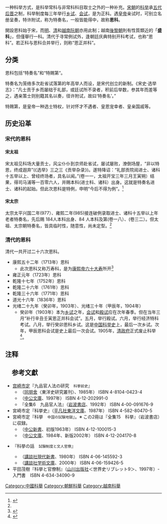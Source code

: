 {{copyedit|time=2013-07-01T06:43:12+00:00}}
一种科举方式，是科举常科与非常科科目取士之外的一种补充。[[宋朝|宋朝]]的[[科举|科举]]承[[五代十国|五代]][[后晋|后晋]]之制，科举制度每三年举行[[乡试|乡试]]、[[会试|会试]]，是为正科。遇[[皇帝|皇帝]]亲试时，可别立名册呈奏，特许附试，称为特奏名，一般皆能得中，故称'''恩科'''。

開設恩科始于宋，而[[明朝|明]]、[[清朝|清]]和[[越南|越南]][[阮朝|阮朝]]亦用此制；越南[[後黎朝|後黎朝]]則有性質類近的「'''盛科'''」，但僅舉行一科。清代于寻常例试外，逢朝廷庆典特别开科考试，也称“恩科”。若正科与恩科合并举行，则称“恩正并科”。

== 分类 ==
恩科包括“特奏名”和“特赐第“。

特奏名为笼络多次赴省试落第的年高举人而设，是宋代创立的新制。《宋史·选举志》：“凡士贡于乡而屡绌于礼部，或廷试所不录者，积前后举数，参其年而差等之，遇亲策士则别籍其名以奏，径许附试，故曰‘特奏名’。”

特赐第，是皇帝一种选士特权，针对怀才不遇者、皇恩宠幸者、皇亲国戚等。

== 历史沿革 ==

=== 宋代的恩科 ===

==== 宋太祖 ====
宋太祖见科场大量贡士，风尘仆仆到京师赴省试，屡试屡败，潦倒场屋，“非以特恩，终成遐弃”(《选举》三之三《贡举杂录》)。遂特降诏：“礼部贡院阅进士、诸科十五举以上、曾经终场者，具名以闻。”(卷一一，太祖开宝三年三月王寅朔）结果，得司马浦等一百零六人，并赐本科(进士科、诸科）出身。这就是特奏名进士、诸科的起始。但此次恩科是特例，申明“今后不得为例”。<ref name=":0">{{Cite journal |author=龚延明 |last2= |last3= |last4= |last5= |date=2008 |title=宋代恩科论述 |url= |journal=江西师范大学学报(哲学社会科学版) |volume= |issue= |page=100-105 |doi= |issn=}}</ref>

==== 宋太宗 ====
太宗太平兴国二年(977）、雍熙二年(985)接连破例录取进士、诸科十五举以上年老者特奏名，先后赐 184人本科出身、84 人本科及第(卷一八）、(卷三二）。但太祖、太宗朝特奏名，皆具临时性，随意性，尚未定型。<ref name=":0" />

=== 清代的恩科 ===
清代一共开过二十六次恩科{{fact}}。

* 康熙五十二年（1713年）恩科
**此次恩科又称万寿科，是为[[康熙帝|康熙帝]][[花甲年|六十大寿]]所开<ref>{{cite journal en
|quotes = 
|last = 
|first = 
|author = 
|coauthors = 
|date = 2010
|year = 
|month = 
|title = 《江南贡院碑刻揭示的科举文化》
|journal = 东方收藏
|volume = 
|issue = 2010年第7期
|pages = 11-15
|publisher = 石狮日报社
|location = 福建省泉州市石狮市
|issn = 1674-683X
|pmid = 
|doi = 
|bibcode = 
|oclc = 
|id = 
|url = https://www.ixueshu.com/document/9b7327d7bc0f4ae9318947a18e7f9386.html
|language = Zh-hans
|format = 
|accessdate = 
|laysummary = 
|laysource = 
|laydate = 
|quote = 
|archive-date = 2021-02-22
|archive-url = https://web.archive.org/web/20210222084623/https://www.ixueshu.com/document/9b7327d7bc0f4ae9318947a18e7f9386.html
|dead-url = no
}}</ref>
* 雍正元年（1723年）恩科
* 乾隆十七年（1752年）恩科
* 乾隆二十六年（1761年）恩科
* 乾隆三十六年（1771年）恩科
* 道光十六年（1836年）恩科
* 光绪二十九年（癸卯年，1903年）、光绪三十年（甲辰年，1904年）
**癸卯年（1903年）本为[[乡试|乡试]]之年，[[会试|会试]]和[[殿试|殿试]]应在次年春季。但在当年三月“补行辛丑壬寅恩正并科会试”。五月，举行殿试。六月，举行经济特科考试。八月，举行癸卯恩科乡试。这是[[中国科举史|中国科举史]]上，最后一次乡试。次年，甲辰恩科会试是史上最后一次会试。1905年，[[清政府|清政府]]正式废止科举<ref>{{cite journal en
|quotes = 
|last = 
|first = 
|author = 刘海峰
|coauthors = 
|date = 2003
|year = 
|month = 
|title = 《中国科举史上的最后一科乡试》
|journal = 厦门大学学报：哲学社会科学版
|volume = 
|issue = 2003年第5期
|pages = 21-26
|publisher = 厦门大学
|location = 福建省厦门市
|issn = 0438-0460
|pmid = 
|doi = 
|bibcode = 
|oclc = 
|id = 
|url = http://www.cqvip.com/read/read.aspx?id=9185540
|language = Zh-hans
|format = 
|accessdate = 
|laysummary = 
|laysource = 
|laydate = 
|quote = 
|archive-date = 2020-10-08
|archive-url = https://web.archive.org/web/20201008222113/http://www.cqvip.com/read/read.aspx?id=9185540
|dead-url = no
}}</ref>。

== 注释 ==

{{Reflist}}

==　参考文獻 ==
* [[宫崎市定|宫崎市定]]『九品官人法の研究　<small>科挙前史</small>』
** （[[同朋舍|同朋舍]]〈東洋史研究叢刊〉、1985年） ISBN 4-8104-0423-4
** （[[中公文庫|中公文庫]]、1997年） ISBN 4-12-202991-0
** 『全集6　九品官人法』（[[岩波書店|岩波書店]]、1992年） ISBN 4-00-091676-9
* 宮崎市定『科挙史』（[[平凡社|平凡社]][[東洋文庫_(平凡社)|東洋文庫]]、1987年） ISBN 4-582-80470-5
* 宮崎市定『科挙　<small>中国の試験地獄</small>』。※ この2冊は『全集15　科挙』（岩波書店）に収録。
**（[[中公新書|中公新書]]、初版1963年） ISBN 4-12-100015-3
**（[[中公文庫|中公文庫]]、1984年、新版2002年） ISBN 4-12-204170-8

* {{tsl|ja|村上哲見|村上哲見}}『科挙の話　<small>試験制度と文人官僚</small>』
** （[[講談社現代新書|講談社現代新書]]、1980年） ISBN 4-06-145592-3
** （[[講談社学術文庫|講談社学術文庫]]、2000年） ISBN 4-06-159426-5
* 平田茂樹『科挙と官僚制』（[[山川出版社|山川出版社]]＜世界史リブレット9＞、1997年）-入門書　ISBN 4-634-34090-9

[[Category:中國科舉|Category:中國科舉]]
[[Category:朝鮮科舉|Category:朝鮮科舉]]
[[Category:越南科舉|Category:越南科舉]]